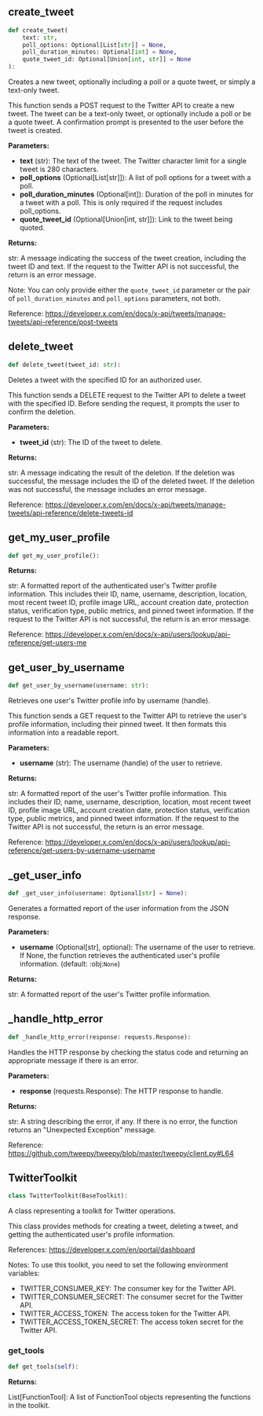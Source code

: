 <a id="camel.toolkits.twitter_toolkit"></a>

<a id="camel.toolkits.twitter_toolkit.create_tweet"></a>

## create_tweet

```python
def create_tweet(
    text: str,
    poll_options: Optional[List[str]] = None,
    poll_duration_minutes: Optional[int] = None,
    quote_tweet_id: Optional[Union[int, str]] = None
):
```

Creates a new tweet, optionally including a poll or a quote tweet,
or simply a text-only tweet.

This function sends a POST request to the Twitter API to create a new
tweet. The tweet can be a text-only tweet, or optionally include a poll
or be a quote tweet. A confirmation prompt is presented to the user
before the tweet is created.

**Parameters:**

- **text** (str): The text of the tweet. The Twitter character limit for a single tweet is 280 characters.
- **poll_options** (Optional[List[str]]): A list of poll options for a tweet with a poll.
- **poll_duration_minutes** (Optional[int]): Duration of the poll in minutes for a tweet with a poll. This is only required if the request includes poll_options.
- **quote_tweet_id** (Optional[Union[int, str]]): Link to the tweet being quoted.

**Returns:**

  str: A message indicating the success of the tweet creation,
including the tweet ID and text. If the request to the
Twitter API is not successful, the return is an error message.

Note:
You can only provide either the `quote_tweet_id` parameter or
the pair of `poll_duration_minutes` and `poll_options` parameters,
not both.

Reference:
https://developer.x.com/en/docs/x-api/tweets/manage-tweets/api-reference/post-tweets

<a id="camel.toolkits.twitter_toolkit.delete_tweet"></a>

## delete_tweet

```python
def delete_tweet(tweet_id: str):
```

Deletes a tweet with the specified ID for an authorized user.

This function sends a DELETE request to the Twitter API to delete
a tweet with the specified ID. Before sending the request, it
prompts the user to confirm the deletion.

**Parameters:**

- **tweet_id** (str): The ID of the tweet to delete.

**Returns:**

  str: A message indicating the result of the deletion. If the
deletion was successful, the message includes the ID of the
deleted tweet. If the deletion was not successful, the message
includes an error message.

Reference:
https://developer.x.com/en/docs/x-api/tweets/manage-tweets/api-reference/delete-tweets-id

<a id="camel.toolkits.twitter_toolkit.get_my_user_profile"></a>

## get_my_user_profile

```python
def get_my_user_profile():
```

**Returns:**

  str: A formatted report of the authenticated user's Twitter profile
information. This includes their ID, name, username,
description, location, most recent tweet ID, profile image URL,
account creation date, protection status, verification type,
public metrics, and pinned tweet information. If the request to
the Twitter API is not successful, the return is an error message.

Reference:
https://developer.x.com/en/docs/x-api/users/lookup/api-reference/get-users-me

<a id="camel.toolkits.twitter_toolkit.get_user_by_username"></a>

## get_user_by_username

```python
def get_user_by_username(username: str):
```

Retrieves one user's Twitter profile info by username (handle).

This function sends a GET request to the Twitter API to retrieve the
user's profile information, including their pinned tweet.
It then formats this information into a readable report.

**Parameters:**

- **username** (str): The username (handle) of the user to retrieve.

**Returns:**

  str: A formatted report of the user's Twitter profile information.
This includes their ID, name, username, description, location,
most recent tweet ID, profile image URL, account creation date,
protection status, verification type, public metrics, and
pinned tweet information. If the request to the Twitter API is
not successful, the return is an error message.

Reference:
https://developer.x.com/en/docs/x-api/users/lookup/api-reference/get-users-by-username-username

<a id="camel.toolkits.twitter_toolkit._get_user_info"></a>

## _get_user_info

```python
def _get_user_info(username: Optional[str] = None):
```

Generates a formatted report of the user information from the
JSON response.

**Parameters:**

- **username** (Optional[str], optional): The username of the user to retrieve. If None, the function retrieves the authenticated user's profile information. (default: :obj:`None`)

**Returns:**

  str: A formatted report of the user's Twitter profile information.

<a id="camel.toolkits.twitter_toolkit._handle_http_error"></a>

## _handle_http_error

```python
def _handle_http_error(response: requests.Response):
```

Handles the HTTP response by checking the status code and
returning an appropriate message if there is an error.

**Parameters:**

- **response** (requests.Response): The HTTP response to handle.

**Returns:**

  str: A string describing the error, if any. If there is no error,
the function returns an "Unexpected Exception" message.

Reference:
https://github.com/tweepy/tweepy/blob/master/tweepy/client.py#L64

<a id="camel.toolkits.twitter_toolkit.TwitterToolkit"></a>

## TwitterToolkit

```python
class TwitterToolkit(BaseToolkit):
```

A class representing a toolkit for Twitter operations.

This class provides methods for creating a tweet, deleting a tweet, and
getting the authenticated user's profile information.

References:
https://developer.x.com/en/portal/dashboard

Notes:
To use this toolkit, you need to set the following environment
variables:
- TWITTER_CONSUMER_KEY: The consumer key for the Twitter API.
- TWITTER_CONSUMER_SECRET: The consumer secret for the Twitter API.
- TWITTER_ACCESS_TOKEN: The access token for the Twitter API.
- TWITTER_ACCESS_TOKEN_SECRET: The access token secret for the Twitter
API.

<a id="camel.toolkits.twitter_toolkit.TwitterToolkit.get_tools"></a>

### get_tools

```python
def get_tools(self):
```

**Returns:**

  List[FunctionTool]: A list of FunctionTool objects
representing the functions in the toolkit.
